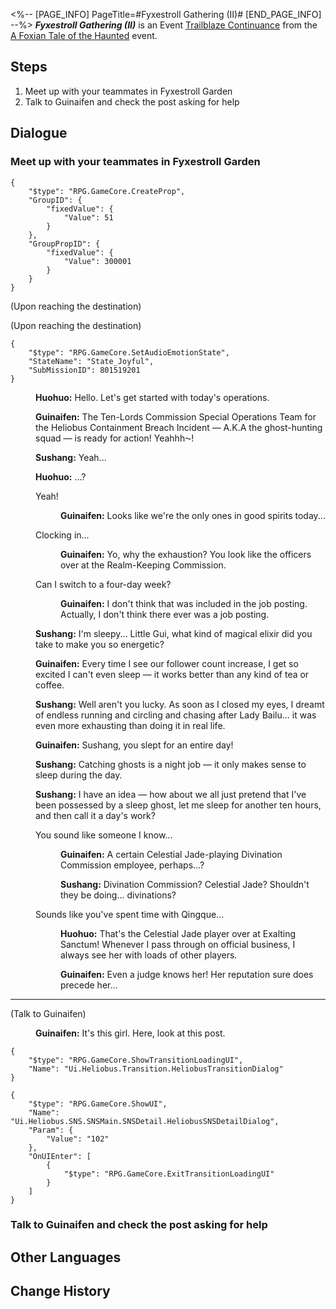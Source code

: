 <%-- [PAGE_INFO]
PageTitle=#Fyxestroll Gathering (II)#
[END_PAGE_INFO] --%>
{{Stub|Dialogue.}}
{{Mission Infobox
|id            = 8015192
|title         = 
|image         = <!--Mission Fyxestroll Gathering (II).png-->
|type          = Trailblaze Continuance
|event_name    = A Foxian Tale of the Haunted
|chapter       = A Foxian Tale of the Haunted
|requirements  = Reach phase 2 in [[A Foxian Tale of the Haunted]]
|summary       = Summoned by the Ten-Lords Commission, you have established the "Ten-Lords Commission Special Operations Team for the Heliobi Containment Breach Incident."<br />Now, you need to collect clues about the escaped heliobi from the Ghostly Grove.
|characters    = Guinaifen; Huohuo; Sushang; Trailblazer
|startLocation = [[The Xianzhou Luofu]] - [[Fyxestroll Garden]]
|world         = The Xianzhou Luofu
|area          = Fyxestroll Garden
|prev          = 
|next          = Percipient
|rewards       = 
}}
'''''Fyxestroll Gathering (II)''''' is an Event [[Trailblaze Continuance]] from the [[A Foxian Tale of the Haunted]] event.

==Steps==
# Meet up with your teammates in Fyxestroll Garden
# Talk to Guinaifen and check the post asking for help

<!--
==Gameplay Notes==

--><!--
==Trial Character==

-->
==Dialogue==
{{Stub Dialogue}}

===Meet up with your teammates in Fyxestroll Garden{{subst:void|<!--801519201-->}}===
{{Mission Description|type=continuance|location=Fyxestroll Garden|Once again, you reunite with your fellow ghost hunters at Fyxestroll Garden. Scanning through the posts on Ghostly Grove and conducting investigations have become routine tasks for you.}}
{{Dialogue Start}}
<pre>{
	"$type": "RPG.GameCore.CreateProp",
	"GroupID": {
		"fixedValue": {
			"Value": 51
		}
	},
	"GroupPropID": {
		"fixedValue": {
			"Value": 300001
		}
	}
}</pre>
;(Upon reaching the destination)

;(Upon reaching the destination)
<pre>{
	"$type": "RPG.GameCore.SetAudioEmotionState",
	"StateName": "State_Joyful",
	"SubMissionID": 801519201
}</pre>
:{{A|VO side2 hzzy huohuo 175 m.ogg}} {{A|VO side2 hzzy huohuo 175 f.ogg}} '''Huohuo:''' Hello. Let's get started with today's operations.
:{{A|VO side2 hzzy guinaifen 194.ogg}} '''Guinaifen:''' The Ten-Lords Commission Special Operations Team for the Heliobus Containment Breach Incident &mdash; A.K.A the ghost-hunting squad &mdash; is ready for action! Yeahhh⁓!
:{{A|VO side2 hzzy sushang 164.ogg}} '''Sushang:''' Yeah...
:{{A|VO side2 hzzy huohuo 176.ogg}} '''Huohuo:''' ...?
:{{DIcon|Arrow}} Yeah!
::{{A|VO side2 hzzy guinaifen 195.ogg}} '''Guinaifen:''' Looks like we're the only ones in good spirits today...
:{{DIcon|Arrow}} Clocking in...
::{{A|VO side2 hzzy guinaifen 196.ogg}} '''Guinaifen:''' Yo, why the exhaustion? You look like the officers over at the Realm-Keeping Commission.
:{{DIcon|Arrow}} Can I switch to a four-day week?
::{{A|VO side2 hzzy guinaifen 197.ogg}} '''Guinaifen:''' I don't think that was included in the job posting. Actually, I don't think there ever was a job posting.
:{{A|VO side2 hzzy sushang 165.ogg}} '''Sushang:''' I'm sleepy... Little Gui, what kind of magical elixir did you take to make you so energetic?
:{{A|VO side2 hzzy guinaifen 198.ogg}} '''Guinaifen:''' Every time I see our follower count increase, I get so excited I can't even sleep &mdash; it works better than any kind of tea or coffee.
:{{A|VO side2 hzzy sushang 166.ogg}} '''Sushang:''' Well aren't you lucky. As soon as I closed my eyes, I dreamt of endless running and circling and chasing after Lady Bailu... it was even more exhausting than doing it in real life.
:{{A|VO side2 hzzy guinaifen 199.ogg}} '''Guinaifen:''' Sushang, you slept for an entire day!
:{{A|VO side2 hzzy sushang 167.ogg}} '''Sushang:''' Catching ghosts is a night job &mdash; it only makes sense to sleep during the day.
:{{A|VO side2 hzzy sushang 168.ogg}} '''Sushang:''' I have an idea &mdash; how about we all just pretend that I've been possessed by a sleep ghost, let me sleep for another ten hours, and then call it a day's work?
:{{DIcon|Arrow}} You sound like someone I know...
::{{A|VO side2 hzzy guinaifen 200.ogg}} '''Guinaifen:''' A certain Celestial Jade-playing Divination Commission employee, perhaps...?
::{{A|VO side2 hzzy sushang 169.ogg}} '''Sushang:''' Divination Commission? Celestial Jade? Shouldn't they be doing... divinations?
:{{DIcon|Arrow}} Sounds like you've spent time with Qingque...
::{{A|VO side2 hzzy huohuo 177.ogg}} '''Huohuo:''' That's the Celestial Jade player over at Exalting Sanctum! Whenever I pass through on official business, I always see her with loads of other players.
::{{A|VO side2 hzzy guinaifen 201.ogg}} '''Guinaifen:''' Even a judge knows her! Her reputation sure does precede her...
----

;(Talk to Guinaifen)
:{{A|VO side2 hzzy guinaifen 202.ogg}} '''Guinaifen:''' It's this girl. Here, look at this post.
<pre>{
	"$type": "RPG.GameCore.ShowTransitionLoadingUI",
	"Name": "Ui.Heliobus.Transition.HeliobusTransitionDialog"
}</pre>
<pre>{
	"$type": "RPG.GameCore.ShowUI",
	"Name": "Ui.Heliobus.SNS.SNSMain.SNSDetail.HeliobusSNSDetailDialog",
	"Param": {
		"Value": "102"
	},
	"OnUIEnter": [
		{
			"$type": "RPG.GameCore.ExitTransitionLoadingUI"
		}
	]
}</pre>
{{Dialogue End}}

===Talk to Guinaifen and check the post asking for help{{subst:void|<!--801519202-->}}===
{{Mission Description|type=continuance|location=Fyxestroll Garden|update|Having completed your adventure, you reunite with your fellow ghost hunters at Fyxestroll Garden. Scanning through the posts on Ghostly Grove and conducting investigations have become routine tasks for you.}}
{{Dialogue Start}}
{{Dialogue End}}

==Other Languages==
{{Other Languages
|en   = Fyxestroll Gathering (II)
|zhs  = 绥园聚首•其二
|zht  = 綏園聚首•其二
|ja   = 綏園の集い・其の二
|ko   = 유원에서의 회합•2
|es   = Reunión en el Jardín del Sosiego&nbsp;II
|fr   = Réunion au Jardin de vulpeflâne II
|ru   = Встреча в Саду безмятежности II
|th   = สวนเฮี้ยนแดนสงัด 2
|vi   = Tập Hợp Tại Khu Vườn Tĩnh Mịch 2
|de   = Versammlung im Fuchsfeengarten II
|id   = Pertemuan Fyxestroll Garden 2
|pt   = Encontro Flamavulpe (II)
}}

==Change History==
{{Change History|1.5}}
